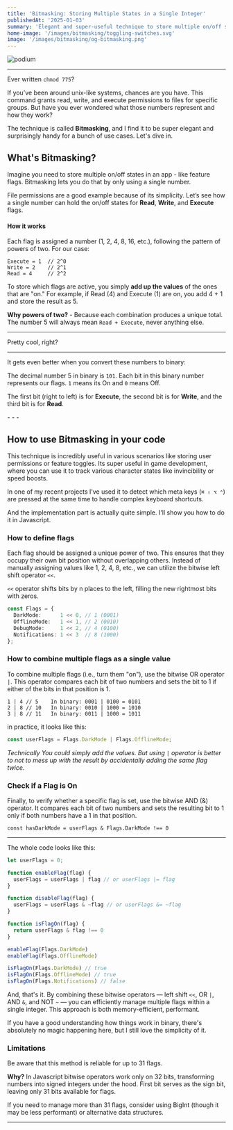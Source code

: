 ```yaml
---
title: 'Bitmasking: Storing Multiple States in a Single Integer' 
publishedAt: '2025-01-03'
summary: 'Elegant and super-useful technique to store multiple on/off states into a single value.'
home-image: '/images/bitmasking/toggling-switches.svg'
image: '/images/bitmasking/og-bitmasking.png'
---
```


<Image src="/images/bitmasking/toggling-switches.svg" alt="podium" width={653} height={399} placeholder="empty"  />

--- 

Ever written `chmod 775`?

If you’ve been around unix-like systems, chances are you have. This command grants read, write, and execute permissions to files for specific groups. But have you ever wondered what those numbers represent and how they work?

The technique is called **Bitmasking**, and I find it to be super elegant and surprisingly handy for a bunch of use cases. Let's dive in.

## What's Bitmasking?

Imagine you need to store multiple on/off states in an app - like feature flags. Bitmasking lets you do that by only using a single number.

File permissions are a good example because of its simplicity. Let’s see how a single number can hold the on/off states for **Read**, **Write**, and **Execute** flags.


#### How it works

Each flag is assigned a number (1, 2, 4, 8, 16, etc.), following the pattern of powers of two. For our case:
```
Execute = 1  // 2^0
Write = 2    // 2^1
Read = 4     // 2^2
```

To store which flags are active, you simply **add up the values** of the ones that are "on." For example, if Read (4) and Execute (1) are on, you add 4 + 1 and store the result as 5.

**Why powers of two?** - Because each combination produces a unique total. The number 5 will always mean `Read + Execute`, never anything else.

--- 

Pretty cool, right?

---

It gets even better when you convert these numbers to binary:

The decimal number 5 in binary is `101`. Each bit in this binary number represents our flags. `1` means its On and `0` means Off.

The first bit (right to left) is for **Execute**, the second bit is for **Write**, and the third bit is for **Read**.


<BitmaskExample />
- - -

## How to use Bitmasking in your code

This technique is incredibly useful in various scenarios like storing user permissions or feature toggles. Its super useful in game development, where you can use it to track various character states like invincibility or speed boosts.

In one of my recent projects I’ve used it to detect which meta keys (`⌘ ⇧ ⌥ ⌃`) are pressed at the same time to handle complex keyboard shortcuts. 

And the implementation part is actually quite simple. I'll show you how to do it in Javascript.

### How to define flags

Each flag should be assigned a unique power of two. This ensures that they occupy their own bit position without overlapping others. Instead of manually assigning values like 1, 2, 4, 8, etc., we can utilize the bitwise left shift operator `<<`.

`<<` operator shifts bits by n places to the left, filling the new rightmost bits with zeros.

```ts
const Flags = {
  DarkMode:      1 << 0, // 1 (0001)
  OfflineMode:   1 << 1, // 2 (0010)
  DebugMode:     1 << 2, // 4 (0100)
  Notifications: 1 << 3  // 8 (1000)
};
```

### How to combine multiple flags as a single value

To combine multiple flags (i.e., turn them "on"), use the bitwise OR operator `|`. This operator compares each bit of two numbers and sets the bit to 1 if either of the bits in that position is 1.

```
1 | 4 // 5    In binary: 0001 | 0100 = 0101  
2 | 8 // 10   In binary: 0010 | 1000 = 1010 
3 | 8 // 11   In binary: 0011 | 1000 = 1011
```

in practice, it looks like this:

```js
const userFlags = Flags.DarkMode | Flags.OfflineMode;
```

_Technically You could simply add the values. But using `|` operator is better to not to mess up with the result by accidentally adding the same flag twice._

### Check if a Flag is On

Finally, to verify whether a specific flag is set, use the bitwise AND (&) operator. It compares each bit of two numbers and sets the resulting bit to 1 only if both numbers have a 1 in that position.

```
const hasDarkMode = userFlags & Flags.DarkMode !== 0
```

- - -

The whole code looks like this:


```js
let userFlags = 0;

function enableFlag(flag) {
  userFlags = userFlags | flag // or userFlags |= flag
}

function disableFlag(flag) {
  userFlags = userFlags & ~flag // or userFlags &= ~flag
}

function isFlagOn(flag) { 
  return userFlags & flag !== 0
}

enableFlag(Flags.DarkMode)
enableFlag(Flags.OfflineMode)

isFlagOn(Flags.DarkMode) // true
isFlagOn(Flags.OfflineMode) // true
isFlagOn(Flags.Notifications) // false

```

And, that's it. By combining these bitwise operators — left shift `<<`, OR `|`, AND `&`, and NOT `~` — you can efficiently manage multiple flags within a single integer. This approach is both memory-efficient, performant.

If you have a good understanding how things work in binary, there's absolutely no magic happening here, but I still love the simplicity of it.


### Limitations

Be aware that this method is reliable for up to 31 flags.

**Why?** In Javascript bitwise operators work only on 32 bits, transforming numbers into signed integers under the hood. First bit serves as the sign bit, leaving only 31 bits available for flags.

If you need to manage more than 31 flags, consider using BigInt (though it may be less performant) or alternative data structures.

--- 






